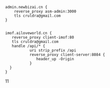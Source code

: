 ```text
admin.newbizai.cn {
    reverse_proxy asm-admin:3000
    tls cruldra@gmail.com
}


imof.ailoveworld.cn {
   reverse_proxy client-imof:80
   tls cruldra@gmail.com
   handle /api/* {
           uri strip_prefix /api
           reverse_proxy client-server:8084 {
              header_up -Origin
           }
  }
}
```
11
